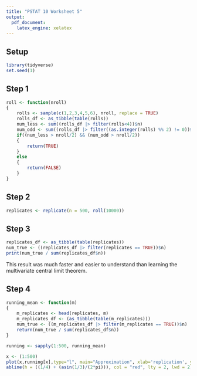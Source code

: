 ```yaml
---
title: "PSTAT 10 Worksheet 5"
output:
  pdf_document:
    latex_engine: xelatex
---
```


## Setup
```r
library(tidyverse)
set.seed(1)
```


## Step 1

```r
roll <- function(nroll)
{
    rolls <- sample(c(1,2,3,4,5,6), nroll, replace = TRUE)
    rolls_df <- as_tibble(table(rolls))
    num_less <- sum((rolls_df |> filter(rolls<4))$n)
    num_odd <- sum((rolls_df |> filter((as.integer(rolls) %% 2) != 0))$n)
    if((num_less > nroll/2) && (num_odd > nroll/2))
    {
        return(TRUE)
    }
    else
    {
        return(FALSE)
    }
}
```

## Step 2
```r
replicates <- replicate(n = 500, roll(10000))
``` 

## Step 3

```r
replicates_df <- as_tibble(table(replicates))
num_true <- ((replicates_df |> filter(replicates == TRUE))$n)
print(num_true / sum(replicates_df$n))
```

This result was much faster and easier to understand than learning the multivariate central limit theorem. 

## Step 4

```r
running_mean <- function(m)
{
    m_replicates <- head(replicates, m)
    m_replicates_df <- (as_tibble(table(m_replicates)))
    num_true <- ((m_replicates_df |> filter(m_replicates == TRUE))$n)
    return(num_true / sum(replicates_df$n))
}

running <- sapply(1:500, running_mean)

x <- (1:500)
plot(x,running[x],type="l", main="Approximation", xlab='replication', ylab='estimate')
abline(h = ((1/4) + (asin(1/3)/(2*pi))), col = "red", lty = 2, lwd = 2)
```